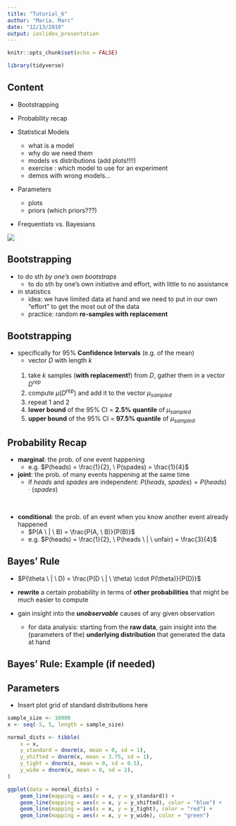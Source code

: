 ```yaml
---
title: "Tutorial_6"
author: "Maria, Marc"
date: "12/13/2019"
output: ioslides_presentation
---
```


```r
knitr::opts_chunk$set(echo = FALSE)
```

```r
library(tidyverse)
```


## Content 

- Bootstrapping  
- Probability recap

- Statistical Models 
    + what is a model
    + why do we need them 
    + models vs distributions (add plots!!!!)
    + exercise : which model to use for an experiment
    + demos with wrong models...

- Parameters
    + plots
    + priors (which priors???)
    
- Frequentists vs. Bayesians

![](./Freq_vs_bias.png)

## Bootstrapping
- to do sth *by one's own bootstraps*
    + to do sth by one's own initiative and effort, with little to no assistance

- in statistics
    + idea: we have limited data at hand and we need to put in our own "effort" to get the most out of the data
    + practice: random **re-samples with replacement**


## Bootstrapping    
- specifically for 95% **Confidence Intervals** (e.g. of the mean)
    + vector $D$ with length $k$
    
    <br>
    1. take $k$ samples (**with replacement!**) from $D$, gather them in a vector $D^{rep}$
    2. compute $\mu(D^{rep})$ and add it to the vector $\mu_{sampled}$
    3. repeat 1 and 2
    4. **lower bound** of the 95% CI = **2.5% quantile** of $\mu_{sampled}$
    5. **upper bound** of the 95% CI = **97.5% quantile** of $\mu_{sampled}$


## Probability Recap
- **marginal**: the prob. of one event happening
    + e.g. $P(heads) = \frac{1}{2}, \ P(spades) = \frac{1}{4}$

- **joint**: the prob. of many events happening at the same time
    + if *heads* and *spades* are independent: $P(heads, \ spades) = P(heads) \cdot (spades)$

<br>

- **conditional**: the prob. of an event when you know another event already happened
    + $P(A \ | \ B) = \frac{P(A, \ B)}{P(B)}$
    + e.g. $P(heads) = \frac{1}{2}, \ P(heads \ | \ unfair) = \frac{3}{4}$
    
    
## Bayes' Rule
- $P(\theta \ | \ D) = \frac{P(D \ | \ \theta) \cdot P(\theta)}{P(D)}$

- **rewrite** a certain probability in terms of **other probabilities** that might be much easier to compute
- gain insight into the ***unobservable*** causes of any given observation
    + for data analysis: starting from the **raw data**, gain insight into the (parameters of the) **underlying distribution** that generated the data at hand
    
## Bayes' Rule: Example (if needed)

## Parameters
- Insert plot grid of standard distributions here
```r
sample_size <- 10000
x <- seq(-5, 5, length = sample_size)

normal_dists <- tibble(
    x = x, 
    y_standard = dnorm(x, mean = 0, sd = 1),
    y_shifted = dnorm(x, mean = 3.75, sd = 1),
    y_tight = dnorm(x, mean = 0, sd = 0.5),
    y_wide = dnorm(x, mean = 0, sd = 2),
)

ggplot(data = normal_dists) +
    geom_line(mapping = aes(x = x, y = y_standard)) +
    geom_line(mapping = aes(x = x, y = y_shifted), color = "blue") +
    geom_line(mapping = aes(x = x, y = y_tight), color = "red") +
    geom_line(mapping = aes(x = x, y = y_wide), color = "green")
```



